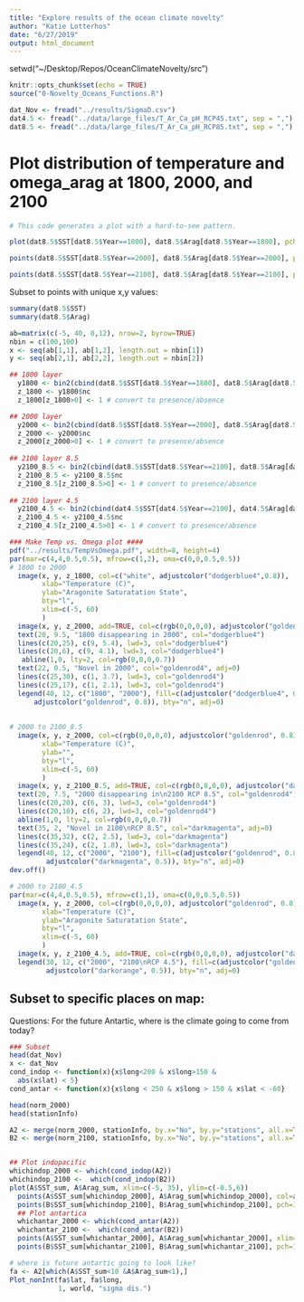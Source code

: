 ```yaml
---
title: "Explore results of the ocean climate novelty"
author: "Katie Lotterhos"
date: "6/27/2019"
output: html_document
---
```

  
setwd("~/Desktop/Repos/OceanClimateNovelty/src")  
  
```r
knitr::opts_chunk$set(echo = TRUE)
source("0-Novelty_Oceans_Functions.R")
```



```r

dat_Nov <- fread("../results/SigmaD.csv")
dat4.5 <- fread("../data/large_files/T_Ar_Ca_pH_RCP45.txt", sep = ",")
dat8.5 <- fread("../data/large_files/T_Ar_Ca_pH_RCP85.txt", sep = ",")
```

# Plot distribution of temperature and omega_arag at 1800, 2000, and 2100
```r

# This code generates a plot with a hard-to-see pattern. 

plot(dat8.5$SST[dat8.5$Year==1800], dat8.5$Arag[dat8.5$Year==1800], pch=19, col=adjustcolor("black", 0.5))

points(dat8.5$SST[dat8.5$Year==2000], dat8.5$Arag[dat8.5$Year==2000], pch=17, col=adjustcolor("lightblue", 0.2))

points(dat8.5$SST[dat8.5$Year==2100], dat8.5$Arag[dat8.5$Year==2100], pch=22, col=adjustcolor("darkorange", 0.1), bg=adjustcolor("yellow", 0.2))
```

Subset to points with unique x,y values:
```r
summary(dat8.5$SST)
summary(dat8.5$Arag)

ab=matrix(c(-5, 40, 0,12), nrow=2, byrow=TRUE)
nbin = c(100,100)
x <- seq(ab[1,1], ab[1,2], length.out = nbin[1])
y <- seq(ab[2,1], ab[2,2], length.out = nbin[2])

## 1800 layer
  y1800 <- bin2(cbind(dat8.5$SST[dat8.5$Year==1800], dat8.5$Arag[dat8.5$Year==1800]) , ab, nbin)
  z_1800 <- y1800$nc
  z_1800[z_1800>0] <- 1 # convert to presence/absence

## 2000 layer
  y2000 <- bin2(cbind(dat8.5$SST[dat8.5$Year==2000], dat8.5$Arag[dat8.5$Year==2000]) , ab, nbin)
  z_2000 <- y2000$nc
  z_2000[z_2000>0] <- 1 # convert to presence/absence
 
## 2100 layer 8.5
  y2100_8.5 <- bin2(cbind(dat8.5$SST[dat8.5$Year==2100], dat8.5$Arag[dat8.5$Year==2100]) , ab, nbin)
  z_2100_8.5 <- y2100_8.5$nc
  z_2100_8.5[z_2100_8.5>0] <- 1 # convert to presence/absence   
  
## 2100 layer 4.5
  y2100_4.5 <- bin2(cbind(dat4.5$SST[dat4.5$Year==2100], dat4.5$Arag[dat4.5$Year==2100]) , ab, nbin)
  z_2100_4.5 <- y2100_4.5$nc
  z_2100_4.5[z_2100_4.5>0] <- 1 # convert to presence/absence   

### Make Temp vs. Omega plot ####  
pdf("../results/TempVsOmega.pdf", width=8, height=4)  
par(mar=c(4,4,0.5,0.5), mfrow=c(1,2), oma=c(0,0,0.5,0.5))  
# 1800 to 2000  
  image(x, y, z_1800, col=c("white", adjustcolor("dodgerblue4",0.8)),
        xlab="Temperature (C)",
        ylab="Aragonite Saturatation State",
        bty="l",
        xlim=c(-5, 60)
        )
  image(x, y, z_2000, add=TRUE, col=c(rgb(0,0,0,0), adjustcolor("goldenrod", 0.8)))
  text(20, 9.5, "1800 disappearing in 2000", col="dodgerblue4")  
  lines(c(20,25), c(9, 5.4), lwd=3, col="dodgerblue4")
  lines(c(20,6), c(9, 4.1), lwd=3, col="dodgerblue4")
   abline(1,0, lty=2, col=rgb(0,0,0,0.7))
  text(22, 0.5, "Novel in 2000", col="goldenrod4", adj=0)  
  lines(c(25,30), c(1, 3.7), lwd=3, col="goldenrod4")
  lines(c(25,17), c(1, 2.1), lwd=3, col="goldenrod4")
  legend(40, 12, c("1800", "2000"), fill=c(adjustcolor("dodgerblue4", 0.8), 
      adjustcolor("goldenrod", 0.8)), bty="n", adj=0)
  
    
# 2000 to 2100_8.5  
  image(x, y, z_2000, col=c(rgb(0,0,0,0), adjustcolor("goldenrod", 0.8)),
        xlab="Temperature (C)",
        ylab="",
        bty="l",
        xlim=c(-5, 60)
        )
  image(x, y, z_2100_8.5, add=TRUE, col=c(rgb(0,0,0,0), adjustcolor("darkmagenta", 0.5)))
  text(20, 7.5, "2000 disappearing in\n2100 RCP 8.5", col="goldenrod4")  
  lines(c(20,20), c(6, 3), lwd=3, col="goldenrod4")
  lines(c(20,10), c(6, 2), lwd=3, col="goldenrod4")
  abline(1,0, lty=2, col=rgb(0,0,0,0.7))
  text(35, 2, "Novel in 2100\nRCP 8.5", col="darkmagenta", adj=0)  
  lines(c(35,32), c(2, 2.5), lwd=3, col="darkmagenta")
  lines(c(35,24), c(2, 1.8), lwd=3, col="darkmagenta")
  legend(40, 12, c("2000", "2100"), fill=c(adjustcolor("goldenrod", 0.8), 
         adjustcolor("darkmagenta", 0.5)), bty="n", adj=0)
dev.off()  

# 2000 to 2100_4.5  
par(mar=c(4,4,0.5,0.5), mfrow=c(1,1), oma=c(0,0,0.5,0.5))  
  image(x, y, z_2000, col=c(rgb(0,0,0,0), adjustcolor("goldenrod", 0.8)),
        xlab="Temperature (C)",
        ylab="Aragonite Saturatation State",
        bty="l",
        xlim=c(-5, 60)
        )
  image(x, y, z_2100_4.5, add=TRUE, col=c(rgb(0,0,0,0), adjustcolor("darkorange", 0.5)))
  legend(30, 12, c("2000", "2100\nRCP 4.5"), fill=c(adjustcolor("goldenrod", 0.8), 
         adjustcolor("darkorange", 0.5)), bty="n", adj=0)
```

## Subset to specific places on map:

Questions: 
For the future Antartic, where is the climate going to come from today?


```r

### Subset
head(dat_Nov)
x <- dat_Nov
cond_indop <- function(x){x$long<200 & x$long>150 & 
  abs(x$lat) < 5}
cond_antar <- function(x){x$long < 250 & x$long > 150 & x$lat < -60}

head(norm_2000)
head(stationInfo)

A2 <- merge(norm_2000, stationInfo, by.x="No", by.y="stations", all.x=TRUE)
B2 <- merge(norm_2100, stationInfo, by.x="No", by.y="stations", all.x=TRUE)


## Plot indopacific
whichindop_2000 <- which(cond_indop(A2))
whichindop_2100 <-  which(cond_indop(B2))
plot(A$SST_sum, A$Arag_sum, xlim=c(-5, 35), ylim=c(-0.5,6))
  points(A$SST_sum[whichindop_2000], A$Arag_sum[whichindop_2000], col=adjustcolor("green",0.5))
  points(B$SST_sum[whichindop_2100], B$Arag_sum[whichindop_2100], pch=19, col=adjustcolor("darkgreen", 0.5))
  ## Plot antartica
  whichantar_2000 <- which(cond_antar(A2))
  whichantar_2100 <-  which(cond_antar(B2))
  points(A$SST_sum[whichantar_2000], A$Arag_sum[whichantar_2000], xlim=c(-5, 10), ylim=c(-0.5, 3),  col=adjustcolor("lightblue", 0.5))
  points(B$SST_sum[whichantar_2100], B$Arag_sum[whichantar_2100], pch=19, col=adjustcolor("blue", 0.5))

# where is future antartic going to look like?
fa <- A2[which(A$SST_sum<10 &A$Arag_sum<1),] 
Plot_nonInt(fa$lat, fa$long, 
            1, world, "sigma dis.")

```
